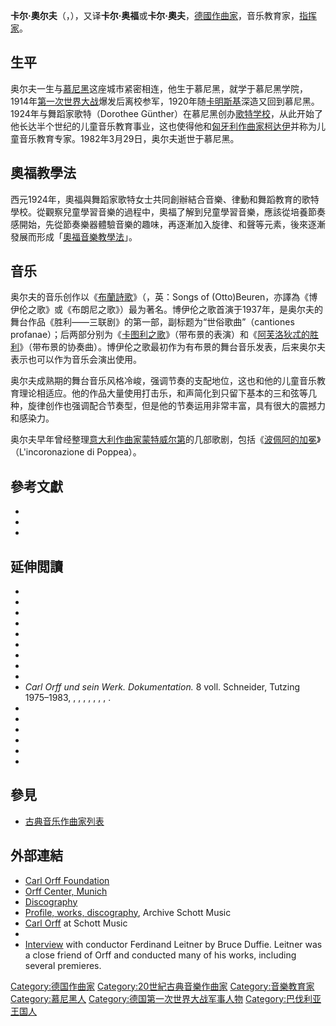 {{noteTA
|T=zh-hans:卡尔·奥尔夫; zh-tw:卡爾·奧福;zh-hk:卡爾·奧爾夫
|1=zh-hans:奥尔夫; zh-tw:奧福;zh-hk:奧爾夫
}}
{{Infobox classical
| 中文名 = 奥尔夫
| 画像 = Carl-orff.png
| 附注 =      
| 原文名 = Carl Orff
| 国别 = 德国    
| 出生日期 = 1895年7月10日
| 出生地 = 慕尼黑
| 逝世日期 = 1982年3月29日(87歲)
| 逝世地 = 慕尼黑
| 所属时期 = 20世纪
| 所属乐派 =  
| 擅长作品类型 = 合唱，舞台作品
| 代表作 = 康塔塔《-{zh-hans:博伊伦之歌; zh-tw:布蘭詩歌;}-》《卡图利之歌》，歌剧《聪明姑娘》，布蘭詩歌
| 师从 = [[普菲茨纳|普菲茨纳]]
| 学生 = [[埃德温·卡尔|埃德温·卡尔]]
| 官方网站 = 
}}

'''卡尔·奧尔夫'''（{{lang-de|'''Carl Orff'''}}，{{bd|1895年|7月10日|1982年|3月29日|catIdx=Orff, Carl}}），又译'''卡尔·奥福'''或'''卡尔·奧夫'''，[[德國|德國]][[作曲家|作曲家]]，音乐教育家，[[指挥家|指挥家]]。

== 生平 ==
奥尔夫一生与[[慕尼黑|慕尼黑]]这座城市紧密相连，他生于慕尼黑，就学于慕尼黑学院，1914年[[第一次世界大战|第一次世界大战]]爆发后离校参军，1920年随[[卡明斯基|卡明斯基]]深造又回到慕尼黑。1924年与舞蹈家歌特（Dorothee Günther）在慕尼黑创办[[歌特学校|歌特学校]]，从此开始了他长达半个世纪的儿童音乐教育事业，这也使得他和[[匈牙利|匈牙利]][[作曲家|作曲家]][[柯达伊|柯达伊]]并称为儿童音乐教育专家。1982年3月29日，奥尔夫逝世于慕尼黑。

== 奧福教學法 ==
西元1924年，奧福與舞蹈家歌特女士共同創辦結合音樂、律動和舞蹈教育的歌特學校。從觀察兒童學習音樂的過程中，奧福了解到兒童學習音樂，應該從培養節奏感開始，先從節奏樂器體驗音樂的趣味，再逐漸加入旋律、和聲等元素，後來逐漸發展而形成「[[奧福教學法|奧福音樂教學法]]」。

== 音乐 ==
奥尔夫的音乐创作以《[[布蘭詩歌_(奧爾夫)|布蘭詩歌]]》（{{lang-la|''Carmina Burana''}}，英：Songs of (Otto)Beuren，亦譯為《博伊伦之歌》或《布朗尼之歌》）最为著名。博伊伦之歌首演于1937年，是奥尔夫的舞台作品《胜利——三联剧》的第一部，副标题为“世俗歌曲”（cantiones profanae）；后两部分别为《[[卡图利之歌|卡图利之歌]]》（带布景的表演）和《[[阿芙洛狄忒的胜利|阿芙洛狄忒的胜利]]》（带布景的协奏曲）。博伊伦之歌最初作为有布景的舞台音乐发表，后来奥尔夫表示也可以作为音乐会演出使用。

奥尔夫成熟期的舞台音乐风格冷峻，强调节奏的支配地位，这也和他的儿童音乐教育理论相适应。他的作品大量使用打击乐，和声简化到只留下基本的三和弦等几种，旋律创作也强调配合节奏型，但是他的节奏运用非常丰富，具有很大的震撼力和感染力。

奥尔夫早年曾经整理[[意大利|意大利]][[作曲家|作曲家]][[蒙特威尔第|蒙特威尔第]]的几部歌剧，包括《[[波佩阿的加冕|波佩阿的加冕]]》（L'incoronazione di Poppea）。

==參考文獻==
{{refbegin|2}}
* {{NDB|19|588|591|Orff, Carl|Dangel-Hofmann, Frohmut|118590219|ref={{harvid|Dangel-Hofmann|1999}}}}
* {{cite journal|last=Kater|first=Michael H.|authorlink=|year=1995|title=Carl Orff im Dritten Reich|trans-title=Carl Orff in the Third Reich|journal=Vierteljahrshefte für Zeitgeschichte|volume=43|issue=1|pages=1–35|issn=0042-5702|url=http://www.ifz-muenchen.de/heftarchiv/1995_1_1_kater.pdf|format=PDF, 1.6 MB|language=de|ref=harv|access-date=2020-09-18|archive-date=2011-09-30|archive-url=https://web.archive.org/web/20110930154425/http://www.ifz-muenchen.de/heftarchiv/1995_1_1_kater.pdf|dead-url=no}}
* {{cite book |last=Kater |first=Michael H. |date=2000 |title=Composers of the Nazi Era: Eight Portraits |url=https://archive.org/details/composersofnazie0000kate|url-access=registration |publisher=Oxford University Press |location=New York |isbn=978-0195152869 |ref=harv}}
{{refend}}

==延伸閲讀==
{{refbegin|2}}
* {{cite book |last=Dangel-Hofmann |first=Frohmut |date=1990 |title=Carl Orff – Michel Hofmann. Briefe zur Entstehung der Carmina burana |url= |publisher=Hans Schneider |location=Tutzing |isbn=3-7952-0639-1}}
* {{cite book |last=Edelmann |first=Bernd |editor-last=Weigand |editor-first=Katharina |date=2011 |title=Große Gestalten der bayerischen Geschichte |chapter=Carl Orff |chapter-url= |publisher=Herbert Utz Verlag |location=Munich |isbn=978-3-8316-0949-9}}
* {{cite book |last=Fassone |first=Alberto |date=2009 |title=Carl Orff |url= |publisher=Libreria Musicale Italiana |location=Lucca |edition=2nd revised and enlarged |isbn=978-887096-580-3}}
* {{cite book |last=Gersdorf |first=Lilo |date=2002 |title=Carl Orff |url= |publisher=Rowohlt |location=Reinbek |isbn=3-499-50293-3}}
* {{cite book |last=Kaufmann |first=Harald |editor1-last=Krieger |editor1-first=Gottfried|editor1-link= |editor2-last= |editor2-first= |date=1993 |title=Von innen und außen. Schriften über Musik, Musikleben und Ästhetik |chapter=Carl Orff als Schauspieler |chapter-url= |publisher=Wolke |location=Hofheim |isbn= |pages=35–40}}
* {{cite book |editor-last=Kugler |editor-first=Michael |date=2002 |title=Elementarer Tanz – Elementare Musik: Die Günther-Schule München 1924 bis 1944 |url= |publisher=[[碩特音樂|Schott]] |location=Mainz |isbn=3-7957-0449-9}}
* {{cite book |last=Liess |first=Andreas |date=1980 |title=Carl Orff. Idee und Werk |edition=revised |url= |publisher=Goldmann |location=Munich |isbn=3-442-33038-6}}
* {{cite book |last=Massa |first=Pietro |date=2006 |title=Carl Orffs Antikendramen und die Hölderlin-Rezeption im Deutschland der Nachkriegszeit |url= |publisher=Peter Lang |location=Bern/Frankfurt/New York |isbn=3-631-55143-6}}
* {{cite book |last=Orff |first=Godela |date=1995 |title=Mein Vater und ich |url= |publisher=Piper |location=Munich |isbn=3-492-18332-8}}
* ''Carl Orff und sein Werk. Dokumentation.'' 8 voll. Schneider, Tutzing 1975–1983, {{ISBN|3-7952-0154-3}}, {{ISBN|3-7952-0162-4}}, {{ISBN|3-7952-0202-7}}, {{ISBN|3-7952-0257-4}}, {{ISBN|3-7952-0294-9}}, {{ISBN|3-7952-0308-2}}, {{ISBN|3-7952-0308-2}}, {{ISBN|3-7952-0373-2}}.
* {{cite book |last=Rösch |first=Thomas |date=2003 |title=Die Musik in den griechischen Tragödien von Carl Orff |url= |publisher=Hans Schneider |location=Tutzing |isbn=3-7952-0976-5}}
* {{cite book |last=Rösch |first=Thomas |date=2009 |title=Carl Orff – Musik zu Skakespeares "Ein Sommernachtstraum". Entstehung und Deutung |url= |publisher=Orff-Zentrum |location=Munich |isbn=}}
* {{cite book |editor-last=Rösch |editor-first=Thomas |date=2015 |title=Text, Musik, Szene – Das Musiktheater von Carl Orff. Symposium Orff-Zentrum München 2007 |url= |publisher=[[碩特音樂|Schott]] |location=Mainz |isbn=978-3-7957-0672-2}}
* {{cite book |last=Thomas |first=Werner |date=1990 |title=Das Rad der Fortuna – Ausgewählte Aufsätze zu Werk und Wirkung Carl Orffs |url= |publisher=[[碩特音樂|Schott]] |location=Mainz |isbn=978-3-7957-0209-0}}
* {{cite book |last=Thomas |first=Werner |date=1994 |title=Orffs Märchenstücke. Der Mond – Die Kluge |url= |publisher=[[碩特音樂|Schott]] |location=Mainz |isbn=978-3-7957-0266-3}}
* {{cite book |last=Thomas |first=Werner |date=1997 |title=Dem unbekannten Gott. Ein nicht ausgeführtes Chorwerk von Carl Orff |url= |publisher=[[碩特音樂|Schott]] |location=Mainz |isbn=978-3-7957-0323-3}}
{{refend}}

== 參見 ==
{{portal|傳記|古典音樂}}
* [[古典音乐作曲家列表|古典音乐作曲家列表]]

==外部連結==
{{Commons category|Carl Orff}}
{{wikiquote}}
* [http://www.orff.de/index.php?id=2&L=1 Carl Orff Foundation]{{Wayback|url=http://www.orff.de/index.php?id=2&L=1 |date=20110425014500 }}
* [http://www.orff-zentrum.de/ Orff Center, Munich] {{Wayback|url=http://www.orff-zentrum.de/ |date=20200121131032 }}
* [http://www.discogs.com/artist/Carl+Orff Discography] {{Wayback|url=http://www.discogs.com/artist/Carl+Orff |date=20121229114605 }}
* [https://archive.is/20130201184836/http://www.schott-music.com/shop/persons/az/carl-orff/index.html Profile, works, discography], Archive Schott Music
* [https://en.schott-music.com/shop/autoren/carl-orff Carl Orff] {{Wayback|url=https://en.schott-music.com/shop/autoren/carl-orff |date=20201113154729 }} at Schott Music
* {{IMDb name|0649758}}
* [http://www.bruceduffie.com/leitner.html Interview] {{Wayback|url=http://www.bruceduffie.com/leitner.html |date=20201230094623 }} with conductor Ferdinand Leitner by Bruce Duffie. Leitner was a close friend of Orff and conducted many of his works, including several premieres.

{{Carmina Burana|state=collapsed}}
{{Authority control}}

{{DEFAULTSORT:Orff, Carl}}
[[Category:德国作曲家|Category:德国作曲家]]
[[Category:20世紀古典音樂作曲家|Category:20世紀古典音樂作曲家]]
[[Category:音樂教育家|Category:音樂教育家]]
[[Category:慕尼黑人|Category:慕尼黑人]]
[[Category:德国第一次世界大战军事人物|Category:德国第一次世界大战军事人物]]
[[Category:巴伐利亚王国人|Category:巴伐利亚王国人]]